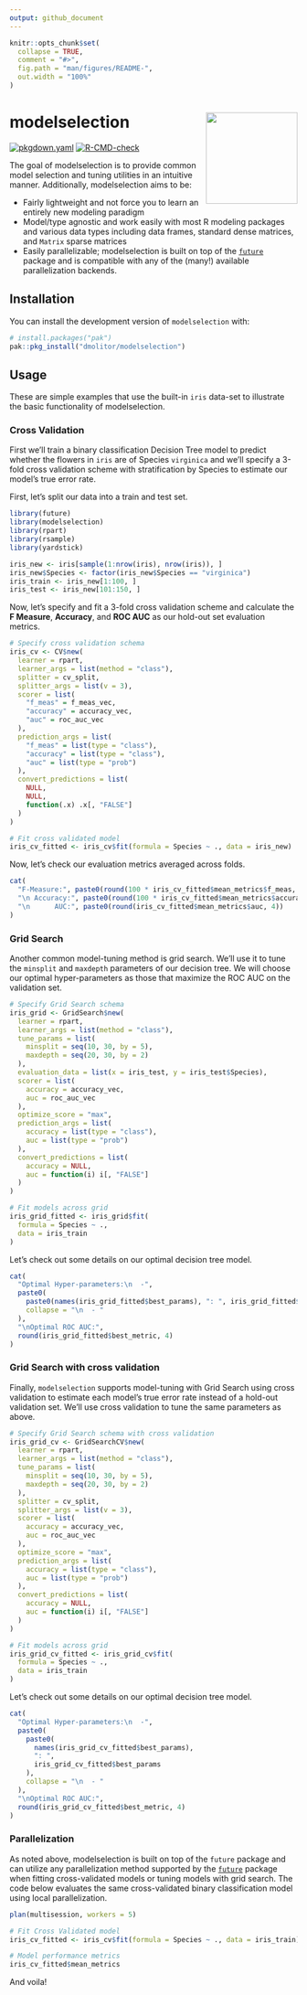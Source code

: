 ```yaml
---
output: github_document
---
```


<!-- README.md is generated from README.Rmd. Please edit that file -->

```r
knitr::opts_chunk$set(
  collapse = TRUE,
  comment = "#>",
  fig.path = "man/figures/README-",
  out.width = "100%"
)
```

# modelselection <img src='man/figures/logo-no-bg.png' align="right" height="160"/>

<!-- badges: start -->
[![pkgdown.yaml](https://github.com/dmolitor/modelselection/actions/workflows/pkgdown.yaml/badge.svg)](https://github.com/dmolitor/modelselection/actions/workflows/pkgdown.yaml)
[![R-CMD-check](https://github.com/dmolitor/modelselection/actions/workflows/R-CMD-check.yaml/badge.svg)](https://github.com/dmolitor/modelselection/actions/workflows/R-CMD-check.yaml)
<!-- badges: end -->

The goal of modelselection is to provide common model selection and tuning utilities in an intuitive manner. Additionally, modelselection aims to be:

- Fairly lightweight and not force you to learn an entirely new modeling paradigm
- Model/type agnostic and work easily with most R modeling packages and various data types including data frames, standard dense matrices, and `Matrix` sparse matrices
- Easily parallelizable; modelselection is built on top of the [`future`](https://future.futureverse.org/) package and is compatible with any of the (many!) available parallelization backends.


## Installation

You can install the development version of `modelselection` with:

``` r
# install.packages("pak")
pak::pkg_install("dmolitor/modelselection")
```

## Usage

These are simple examples that use the built-in `iris` data-set to illustrate the basic functionality of modelselection. 

### Cross Validation

First we'll train a binary classification Decision Tree model to predict whether the flowers in `iris` are of Species `virginica` and we'll specify a 3-fold cross validation scheme with stratification by Species to estimate our model's true error rate.

First, let's split our data into a train and test set.
```r
library(future)
library(modelselection)
library(rpart)
library(rsample)
library(yardstick)

iris_new <- iris[sample(1:nrow(iris), nrow(iris)), ]
iris_new$Species <- factor(iris_new$Species == "virginica")
iris_train <- iris_new[1:100, ]
iris_test <- iris_new[101:150, ]
```

Now, let's specify and fit a 3-fold cross validation scheme and calculate the **F Measure**, **Accuracy**, and **ROC AUC** as our hold-out set evaluation metrics.

```r
# Specify cross validation schema
iris_cv <- CV$new(
  learner = rpart,
  learner_args = list(method = "class"),
  splitter = cv_split,
  splitter_args = list(v = 3),
  scorer = list(
    "f_meas" = f_meas_vec,
    "accuracy" = accuracy_vec,
    "auc" = roc_auc_vec
  ), 
  prediction_args = list(
    "f_meas" = list(type = "class"),
    "accuracy" = list(type = "class"), 
    "auc" = list(type = "prob")
  ),
  convert_predictions = list(
    NULL,
    NULL,
    function(.x) .x[, "FALSE"]
  )
)

# Fit cross validated model
iris_cv_fitted <- iris_cv$fit(formula = Species ~ ., data = iris_new)
```

Now, let's check our evaluation metrics averaged across folds.
```r
cat(
  "F-Measure:", paste0(round(100 * iris_cv_fitted$mean_metrics$f_meas, 2), "%"),
  "\n Accuracy:", paste0(round(100 * iris_cv_fitted$mean_metrics$accuracy, 2), "%"),
  "\n      AUC:", paste0(round(iris_cv_fitted$mean_metrics$auc, 4))
)
```

### Grid Search

Another common model-tuning method is grid search. We'll use it to tune the `minsplit` and `maxdepth` parameters of our decision tree. We will choose our optimal hyper-parameters as those that maximize the ROC AUC on the validation set.
```r
# Specify Grid Search schema
iris_grid <- GridSearch$new(
  learner = rpart,
  learner_args = list(method = "class"),
  tune_params = list(
    minsplit = seq(10, 30, by = 5),
    maxdepth = seq(20, 30, by = 2)
  ),
  evaluation_data = list(x = iris_test, y = iris_test$Species),
  scorer = list(
    accuracy = accuracy_vec,
    auc = roc_auc_vec
  ),
  optimize_score = "max",
  prediction_args = list(
    accuracy = list(type = "class"),
    auc = list(type = "prob")
  ),
  convert_predictions = list(
    accuracy = NULL,
    auc = function(i) i[, "FALSE"]
  )
)

# Fit models across grid
iris_grid_fitted <- iris_grid$fit(
  formula = Species ~ .,
  data = iris_train
)
```

Let's check out some details on our optimal decision tree model.
```r
cat(
  "Optimal Hyper-parameters:\n  -",
  paste0(
    paste0(names(iris_grid_fitted$best_params), ": ", iris_grid_fitted$best_params),
    collapse = "\n  - "
  ),
  "\nOptimal ROC AUC:", 
  round(iris_grid_fitted$best_metric, 4)
)
```

### Grid Search with cross validation

Finally, `modelselection` supports model-tuning with Grid Search using cross validation to estimate each model's true error rate instead of a hold-out validation set. We'll use cross validation to tune the same parameters as above.
```r
# Specify Grid Search schema with cross validation
iris_grid_cv <- GridSearchCV$new(
  learner = rpart,
  learner_args = list(method = "class"),
  tune_params = list(
    minsplit = seq(10, 30, by = 5),
    maxdepth = seq(20, 30, by = 2)
  ),
  splitter = cv_split,
  splitter_args = list(v = 3),
  scorer = list(
    accuracy = accuracy_vec,
    auc = roc_auc_vec
  ),
  optimize_score = "max",
  prediction_args = list(
    accuracy = list(type = "class"),
    auc = list(type = "prob")
  ),
  convert_predictions = list(
    accuracy = NULL,
    auc = function(i) i[, "FALSE"]
  )
)

# Fit models across grid
iris_grid_cv_fitted <- iris_grid_cv$fit(
  formula = Species ~ .,
  data = iris_train
)
```

Let's check out some details on our optimal decision tree model.
```r
cat(
  "Optimal Hyper-parameters:\n  -",
  paste0(
    paste0(
      names(iris_grid_cv_fitted$best_params), 
      ": ", 
      iris_grid_cv_fitted$best_params
    ),
    collapse = "\n  - "
  ),
  "\nOptimal ROC AUC:", 
  round(iris_grid_cv_fitted$best_metric, 4)
)
```

### Parallelization

As noted above, modelselection is built on top of the `future` package and can utilize any parallelization method supported by the [`future`](https://future.futureverse.org/) package when fitting cross-validated models or tuning models with grid search. The code below evaluates the same cross-validated binary classification model using local parallelization.
```r
plan(multisession, workers = 5)

# Fit Cross Validated model
iris_cv_fitted <- iris_cv$fit(formula = Species ~ ., data = iris_train)

# Model performance metrics
iris_cv_fitted$mean_metrics
```

And voila!
